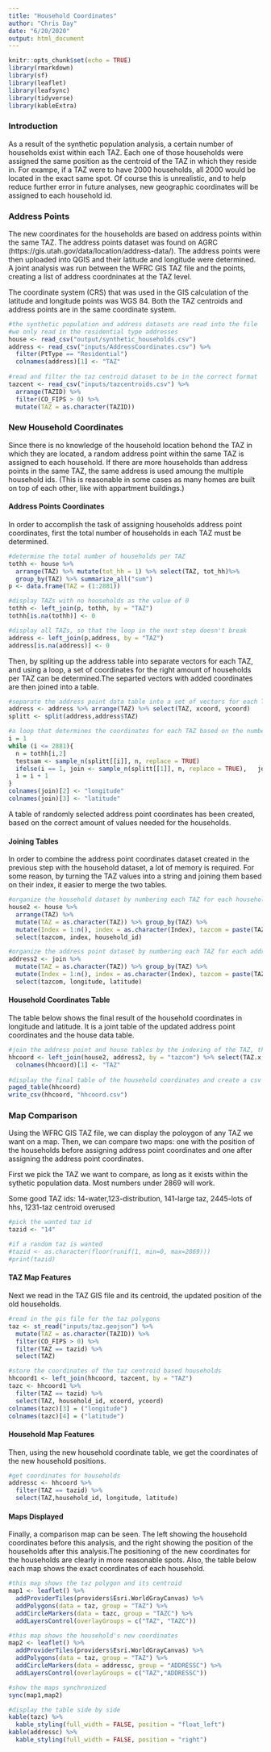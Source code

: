 ```yaml
---
title: "Household Coordinates"
author: "Chris Day"
date: "6/20/2020"
output: html_document
---
```


```r
knitr::opts_chunk$set(echo = TRUE)
library(rmarkdown)
library(sf)
library(leaflet)
library(leafsync)
library(tidyverse)
library(kableExtra)
```


### Introduction
As a result of the synthetic population analysis, a certain number of households exist within each TAZ. Each one of those households were assigned the same position as the centroid of the TAZ in which they reside in. For exampe, if a TAZ were to have 2000 households, all 2000 would be located in the exact same spot. Of course this is unrealistic, and to help reduce further error in future analyses, new geographic coordinates will be assigned to each household id.


### Address Points
The new coordinates for the households are based on address points within the same TAZ. The address points dataset was found on AGRC (https://gis.utah.gov/data/location/address-data/). The address points were then uploaded into QGIS and their latitude and longitude were determined. A joint analysis was run between the WFRC GIS TAZ file and the points, creating a list of address coordninates at the TAZ level.

The coordinate system (CRS) that was used in the GIS calculation of the latitude and longitude points was WGS 84. Both the TAZ centroids and address points are in the same coordinate system.

```r
#the synthetic population and address datasets are read into the file
#we only read in the residential type addresses
house <- read_csv("output/synthetic_households.csv") 
address <- read_csv("inputs/AddressCoordinates.csv") %>%
  filter(PtType == "Residential")
  colnames(address)[1] <- "TAZ"
  
#read and filter the taz centroid dataset to be in the correct format
tazcent <- read_csv("inputs/tazcentroids.csv") %>%
  arrange(TAZID) %>%
  filter(CO_FIPS > 0) %>%
  mutate(TAZ = as.character(TAZID))
```


### New Household Coordinates
Since there is no knowledge of the household location behond the TAZ in which they are located, a random address point within the same TAZ is assigned to each household. If there are more households than address points in the same TAZ, the same address is used amoung the multiple household ids. (This is reasonable in some cases as many homes are built on top of each other, like with appartment buildings.) 

#### Address Points Coordinates
In order to accomplish the task of assigning households address point coordinates, first the total number of households in each TAZ must be determined.

```r
#determine the total number of households per TAZ
tothh <- house %>%
  arrange(TAZ) %>% mutate(tot_hh = 1) %>% select(TAZ, tot_hh)%>%
  group_by(TAZ) %>% summarize_all("sum")
p <- data.frame(TAZ = (1:2881))  

#display TAZs with no households as the value of 0
tothh <- left_join(p, tothh, by = "TAZ") 
tothh[is.na(tothh)] <- 0

#display all TAZs, so that the loop in the next step doesn't break
address <- left_join(p,address, by = "TAZ")
address[is.na(address)] <- 0
```

Then, by spliting up the address table into separate vectors for each TAZ, and using a loop, a set of coordinates for the right amount of households per TAZ can be determined.The separted vectors with added coordinates are then joined into a table.

```r
#separate the address point data table into a set of vectors for each TAZ
address <- address %>% arrange(TAZ) %>% select(TAZ, xcoord, ycoord)
splitt <- split(address,address$TAZ)

#a loop that determines the coordinates for each TAZ based on the number of households per TAZ; use of the sample function; a joint table is continually updated
i = 1
while (i <= 2881){
  n = tothh[i,2]
  testsam <- sample_n(splitt[[i]], n, replace = TRUE)
  ifelse(i == 1, join <- sample_n(splitt[[1]], n, replace = TRUE),   join <- rbind(join, testsam))
  i = i + 1
}
colnames(join)[2] <- "longitude"
colnames(join)[3] <- "latitude"
```

A table of randomly selected address point coordinates has been created, based on the correct amount of values needed for the households.

#### Joining Tables
In order to combine the address point coordinates dataset created in the previous step with the household dataset, a lot of memory is required. For some reason, by turning the TAZ values into a string and joining them based on their index, it easier to merge the two tables. 

```r
#organize the household dataset by numbering each TAZ for each household using Index
house2 <- house %>%
  arrange(TAZ) %>% 
  mutate(TAZ = as.character(TAZ)) %>% group_by(TAZ) %>%
  mutate(Index = 1:n(), index = as.character(Index), tazcom = paste(TAZ, index)) %>%
  select(tazcom, index, household_id)

#organize the address point dataset by numbering each TAZ for each address point using Index
address2 <- join %>%
  mutate(TAZ = as.character(TAZ)) %>% group_by(TAZ) %>%
  mutate(Index = 1:n(), index = as.character(Index), tazcom = paste(TAZ, index)) %>%
  select(tazcom, longitude, latitude)
```

#### Household Coordinates Table
The table below shows the final result of the household coordinates in longitude and latitude. It is a joint table of the updated address point coordinates and the house data table.

```r
#join the address point and house tables by the indexing of the TAZ, thus assigning coordinates to the households
hhcoord <- left_join(house2, address2, by = "tazcom") %>% select(TAZ.x, household_id, longitude, latitude)
  colnames(hhcoord)[1] <- "TAZ"
  
#display the final table of the household coordinates and create a csv
paged_table(hhcoord)
write_csv(hhcoord, "hhcoord.csv")
```

### Map Comparison
Using the WFRC GIS TAZ file, we can display the poloygon of any TAZ we want on a map. Then, we can compare two maps: one with the position of the households before assigning address point coordinates and one after assigning the address point coordinates. 

First we pick the TAZ we want to compare, as long as it exists within the sythetic population data. Most numbers under 2869 will work. 

Some good TAZ ids: 14-water,123-distribution, 141-large taz, 2445-lots of hhs, 1231-taz centroid overused

```r
#pick the wanted taz id
tazid <- "14"

#if a random taz is wanted
#tazid <- as.character(floor(runif(1, min=0, max=2869)))
#print(tazid)
```

#### TAZ Map Features
Next we read in the TAZ GIS file and its centroid, the updated position of the old households.
```r
#read in the gis file for the taz polygons
taz <- st_read("inputs/taz.geojson") %>% 
  mutate(TAZ = as.character(TAZID)) %>%
  filter(CO_FIPS > 0) %>%
  filter(TAZ == tazid) %>%
  select(TAZ)

#store the coordinates of the taz centroid based households
hhcoord1 <- left_join(hhcoord, tazcent, by = "TAZ")
tazc <- hhcoord1 %>%
  filter(TAZ == tazid) %>%
  select(TAZ, household_id, xcoord, ycoord)
colnames(tazc)[3] = ("longitude")
colnames(tazc)[4] = ("latitude")
```

#### Household Map Features
Then, using the new household coordinate table, we get the coordinates of the new household positions.
```r
#get coordinates for households
addressc <- hhcoord %>%
  filter(TAZ == tazid) %>%
  select(TAZ,household_id, longitude, latitude)
```

#### Maps Displayed
Finally, a comparison map can be seen. The left showing the household coordinates before this analysis, and the right showing the position of the households after this analysis.The positioning of the new coordinates for the households are clearly in more reasonable spots. Also, the table below each map shows the exact coordinates of each household.

```r
#this map shows the taz polygon and its centroid
map1 <- leaflet() %>%
  addProviderTiles(providers$Esri.WorldGrayCanvas) %>%
  addPolygons(data = taz, group = "TAZ") %>%
  addCircleMarkers(data = tazc, group = "TAZC") %>%
  addLayersControl(overlayGroups = c("TAZ", "TAZC"))

#this map shows the household's new coordinates
map2 <- leaflet() %>%
  addProviderTiles(providers$Esri.WorldGrayCanvas) %>%
  addPolygons(data = taz, group = "TAZ") %>%
  addCircleMarkers(data = addressc, group = "ADDRESSC") %>%
  addLayersControl(overlayGroups = c("TAZ","ADDRESSC"))

#show the maps synchronized
sync(map1,map2)
```

```r
#display the table side by side
kable(tazc) %>%
  kable_styling(full_width = FALSE, position = "float_left")
kable(addressc) %>%
  kable_styling(full_width = FALSE, position = "right")
```
